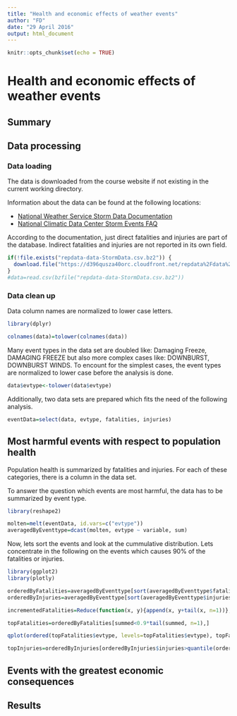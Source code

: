 ```yaml
---
title: "Health and economic effects of weather events"
author: "FD"
date: "29 April 2016"
output: html_document
---
```


```r
knitr::opts_chunk$set(echo = TRUE)
```

# Health and economic effects of weather events

## Summary

## Data processing

### Data loading

The data is downloaded from the course website if not existing in the current working directory.

Information about the data can be found at the following locations:

- [National Weather Service Storm Data Documentation](https://d396qusza40orc.cloudfront.net/repdata%2Fpeer2_doc%2Fpd01016005curr.pdf)
- [National Climatic Data Center Storm Events FAQ](https://d396qusza40orc.cloudfront.net/repdata%2Fpeer2_doc%2FNCDC%20Storm%20Events-FAQ%20Page.pdf)

According to the documentation, just direct fatalities and injuries are part of the database. Indirect fatalities and injuries are not reported in its own field.

```r
if(!file.exists("repdata-data-StormData.csv.bz2")) {
  download.file("https://d396qusza40orc.cloudfront.net/repdata%2Fdata%2FStormData.csv.bz2")
}
#data=read.csv(bzfile("repdata-data-StormData.csv.bz2"))
```

### Data clean up

Data column names are normalized to lower case letters.

```r
library(dplyr)

colnames(data)=tolower(colnames(data))
```

Many event types in the data set are doubled like: Damaging Freeze, DAMAGING FREEZE but also more complex cases like: DOWNBURST, DOWNBURST WINDS. To encount for the simplest cases, the event types are normalized to lower case before the analysis is done.

```r
data$evtype<-tolower(data$evtype)
```
  
Additionally, two data sets are prepared which fits the need of the following analysis.

```r
eventData=select(data, evtype, fatalities, injuries)
```

## Most harmful events with respect to population health

Population health is summarized by fatalities and injuries. For each of these categories, there is a column in the data set.

To answer the question which events are most harmful, the data has to be summarized by event type.

```r
library(reshape2)

molten=melt(eventData, id.vars=c("evtype"))
averagedByEventtype=dcast(molten, evtype ~ variable, sum)
```

Now, lets sort the events and look at the cummulative distribution. Lets concentrate in the following on the events which causes 90% of the fatalities or injuries.

```r
library(ggplot2)
library(plotly)

orderedByFatalities=averagedByEventtype[sort(averagedByEventtype$fatalities, index.return=T, dec=T)$ix, ]
orderedByInjuries=averagedByEventtype[sort(averagedByEventtype$injuries, index.return=T, dec=T)$ix, ]

incrementedFatalities=Reduce(function(x, y){append(x, y+tail(x, n=1))}, orderedByFatalities$fatalities, 0)

topFatalities=orderedByFatalities[summed<0.9*tail(summed, n=1),]

qplot(ordered(topFatalities$evtype, levels=topFatalities$evtype), topFatalities$fatalities)+geom_bar(stat = "identity")

topInjuries=orderedByInjuries[orderedByInjuries$injuries>quantile(orderedByInjuries$injuries, 0.9),]
```

## Events with the greatest economic consequences

## Results
